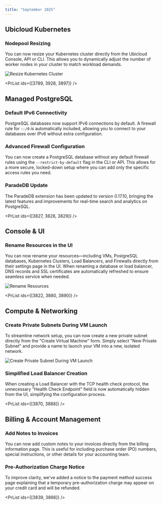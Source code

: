 ```yaml
---
title: "September 2025"
---
```



## Ubicloud Kubernetes

### Nodepool Resizing

You can now resize your Kubernetes cluster directly from the Ubicloud Console, API or CLI. This allows you to dynamically adjust the number of worker nodes in your cluster to match workload demands.

![Resize Kubernetes Cluster](/changelog/2025-09-resize-k8s.png)

<PrList ids={[3789, 3928, 3897]} />

## Managed PostgreSQL

### Default IPv6 Connectivity

PostgreSQL databases now support IPv6 connections by default. A firewall rule for `::/0` is automatically included, allowing you to connect to your databases over IPv6 without extra configuration.

### Advanced Firewall Configuration

You can now create a PostgreSQL database without any default firewall rules using the `--restrict-by-default` flag in the CLI or API. This allows for a more secure, locked-down setup where you can add only the specific access rules you need.

### ParadeDB Update

The ParadeDB extension has been updated to version 0.17.10, bringing the latest features and improvements for real-time search and analytics on PostgreSQL.

<PrList ids={[3827, 3828, 3829]} />

## Console & UI

### Rename Resources in the UI

You can now rename your resources—including VMs, PostgreSQL databases, Kubernetes Clusters, Load Balancers, and Firewalls directly from their settings page in the UI. When renaming a database or load balancer, DNS records and SSL certificates are automatically refreshed to ensure seamless service when needed.

![Rename Resources](/changelog/2025-09-rename.png)

<PrList ids={[3822, 3880, 3890]} />

## Compute & Networking

### Create Private Subnets During VM Launch

To streamline network setup, you can now create a new private subnet directly from the "Create Virtual Machine" form. Simply select "New Private Subnet" and provide a name to launch your VM into a new, isolated network.

![Create Private Subnet During VM Launch](/changelog/2025-09-vm-subnet-creation.png)

### Simplified Load Balancer Creation

When creating a Load Balancer with the TCP health check protocol, the unnecessary "Health Check Endpoint" field is now automatically hidden from the UI, simplifying the configuration process.

<PrList ids={[3870, 3888]} />

## Billing & Account Management

### Add Notes to Invoices

You can now add custom notes to your invoices directly from the billing information page. This is useful for including purchase order (PO) numbers, special instructions, or other details for your accounting team.

### Pre-Authorization Charge Notice

To improve clarity, we've added a notice to the payment method success page explaining that a temporary pre-authorization charge may appear on your credit card and will be refunded.

<PrList ids={[3839, 3866]} />